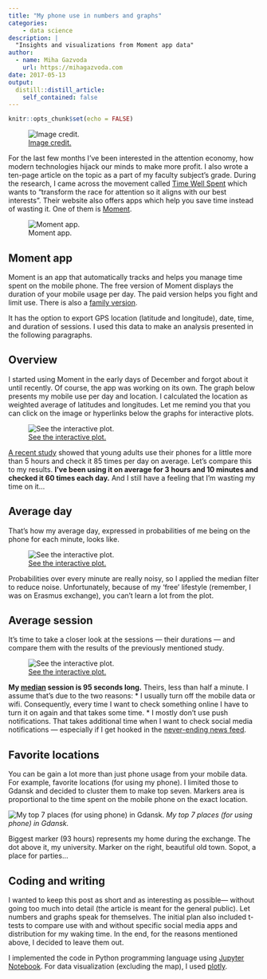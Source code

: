 ```yaml
---
title: "My phone use in numbers and graphs"
categories:
    - data science
description: |
  "Insights and visualizations from Moment app data"
author:
  - name: Miha Gazvoda
    url: https://mihagazvoda.com
date: 2017-05-13
output:
  distill::distill_article:
    self_contained: false
---
```


```r
knitr::opts_chunk$set(echo = FALSE)
```

![[Image credit.](http://abcnews.go.com/US/apps-secretly-spy-cellphone/story?id=34950812)](https://cdn-images-1.medium.com/max/3200/1*HMOfjOwtbLoHEcYJb2Gs7w.jpeg)

For the last few months I’ve been interested in the attention economy, how modern technologies hijack our minds to make more profit. I also wrote a ten-page article on the topic as a part of my faculty subject’s grade. During the research, I came across the movement called [Time Well Spent](http://www.timewellspent.io/) which wants to “transform the race for attention so it aligns with our best interests”. Their website also offers apps which help you save time instead of wasting it. One of them is [Moment](https://inthemoment.io/).

![Moment app.](https://cdn-images-1.medium.com/max/2000/1*1gKqtcYtiw6mguy_t75l1A.png)

## Moment app

Moment is an app that automatically tracks and helps you manage time spent on the mobile phone. The free version of Moment displays the duration of your mobile usage per day. The paid version helps you fight and limit use. There is also a [family version](https://inthemoment.io/family).

It has the option to export GPS location (latitude and longitude), date, time, and duration of sessions. I used this data to make an analysis presented in the following paragraphs.

## Overview

I started using Moment in the early days of December and forgot about it until recently. Of course, the app was working on its own. The graph below presents my mobile use per day and location. I calculated the location as weighted average of latitudes and longitudes. Let me remind you that you can click on the image or hyperlinks below the graphs for interactive plots.

![[See the interactive plot.](https://plot.ly/~mihagazvoda/17)](https://cdn-images-1.medium.com/max/3704/1*-odzSqWRHmncZPf87jcq9g.png)

[A recent study](https://www.researchgate.net/publication/283305882_Beyond_Self-Report_Tools_to_Compare_Estimated_and_Real-World_Smartphone_Use) showed that young adults use their phones for a little more than 5 hours and check it 85 times per day on average. Let’s compare this to my results. **I’ve been using it on average for 3 hours and 10 minutes and checked it 60 times each day.** And I still have a feeling that I’m wasting my time on it…

## Average day

That’s how my average day, expressed in probabilities of me being on the phone for each minute, looks like.

![[See the interactive plot.](https://plot.ly/~mihagazvoda/21)](https://cdn-images-1.medium.com/max/3704/1*-ZqXMYrzYfSBrs8O7yzzPQ.png)

Probabilities over every minute are really noisy, so I applied the median filter to reduce noise. Unfortunately, because of my ‘free’ lifestyle (remember, I was on Erasmus exchange), you can’t learn a lot from the plot.

## Average session

It’s time to take a closer look at the sessions — their durations — and compare them with the results of the previously mentioned study.

![[See the interactive plot.](https://plot.ly/~mihagazvoda/19)](https://cdn-images-1.medium.com/max/3704/1*GZRU88irTLvgiOkDzYayOA.png)

**My [median](https://en.wikipedia.org/wiki/Median) session is 95 seconds long.** Theirs, less than half a minute. I assume that’s due to the two reasons:
* I usually turn off the mobile data or wifi. Consequently, every time I want to check something online I have to turn it on again and that takes some time.
* I mostly don’t use push notifications. That takes additional time when I want to check social media notifications — especially if I get hooked in the [never-ending news feed](https://journal.thriveglobal.com/how-technology-hijacks-peoples-minds-from-a-magician-and-google-s-design-ethicist-56d62ef5edf3).

## Favorite locations

You can be gain a lot more than just phone usage from your mobile data. For example, favorite locations (for using my phone). I limited those to Gdansk and decided to cluster them to make top seven. Markers area is proportional to the time spent on the mobile phone on the exact location.

![My top 7 places (for using phone) in Gdansk.](https://cdn-images-1.medium.com/max/2000/1*lc02xXZy0U12zB2fTIbuIw.png) *My top 7 places (for using phone) in Gdansk.*

Biggest marker (93 hours) represents my home during the exchange. The dot above it, my university. Marker on the right, beautiful old town. Sopot, a place for parties…

## Coding and writing

I wanted to keep this post as short and as interesting as possible— without going too much into detail (the article is meant for the general public). Let numbers and graphs speak for themselves. The initial plan also included t-tests to compare use with and without specific social media apps and distribution for my waking time. In the end, for the reasons mentioned above, I decided to leave them out.

I implemented the code in Python programming language using [Jupyter Notebook](http://jupyter.org/). For data visualization (excluding the map), I used [plotly](https://plot.ly/).


